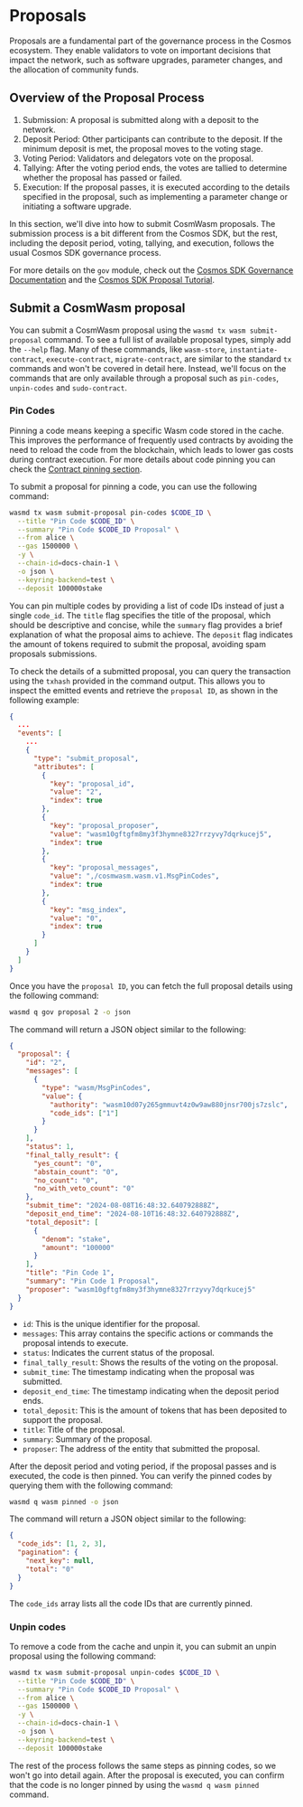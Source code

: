 # Proposals

Proposals are a fundamental part of the governance process in the Cosmos ecosystem. They enable
validators to vote on important decisions that impact the network, such as software upgrades,
parameter changes, and the allocation of community funds.

## Overview of the Proposal Process

1. Submission: A proposal is submitted along with a deposit to the network.
2. Deposit Period: Other participants can contribute to the deposit. If the minimum deposit is met,
   the proposal moves to the voting stage.
3. Voting Period: Validators and delegators vote on the proposal.
4. Tallying: After the voting period ends, the votes are tallied to determine whether the proposal
   has passed or failed.
5. Execution: If the proposal passes, it is executed according to the details specified in the
   proposal, such as implementing a parameter change or initiating a software upgrade.

In this section, we'll dive into how to submit CosmWasm proposals. The submission process is a bit
different from the Cosmos SDK, but the rest, including the deposit period, voting, tallying, and
execution, follows the usual Cosmos SDK governance process.

For more details on the `gov` module, check out the
[Cosmos SDK Governance Documentation](https://docs.cosmos.network/v0.50/build/modules/gov) and the
[Cosmos SDK Proposal Tutorial](https://tutorials.cosmos.network/tutorials/8-understand-sdk-modules/4-gov.html).

## Submit a CosmWasm proposal

You can submit a CosmWasm proposal using the `wasmd tx wasm submit-proposal` command. To see a full
list of available proposal types, simply add the `--help` flag. Many of these commands, like
`wasm-store`, `instantiate-contract`, `execute-contract`, `migrate-contract`, are similar to the
standard `tx` commands and won't be covered in detail here. Instead, we'll focus on the commands
that are only available through a proposal such as `pin-codes`, `unpin-codes` and `sudo-contract`.

### Pin Codes

Pinning a code means keeping a specific Wasm code stored in the cache. This improves the performance
of frequently used contracts by avoiding the need to reload the code from the blockchain, which
leads to lower gas costs during contract execution. For more details about code pinning you can
check the [Contract pinning section](../../core/architecture/pinning.mdx).

To submit a proposal for pinning a code, you can use the following command:

```sh
wasmd tx wasm submit-proposal pin-codes $CODE_ID \
  --title "Pin Code $CODE_ID" \
  --summary "Pin Code $CODE_ID Proposal" \
  --from alice \
  --gas 1500000 \
  -y \
  --chain-id=docs-chain-1 \
  -o json \
  --keyring-backend=test \
  --deposit 100000stake
```

You can pin multiple codes by providing a list of code IDs instead of just a single `code_id`. The
`title` flag specifies the title of the proposal, which should be descriptive and concise, while the
`summary` flag provides a brief explanation of what the proposal aims to achieve. The `deposit` flag
indicates the amount of tokens required to submit the proposal, avoiding spam proposals submissions.

To check the details of a submitted proposal, you can query the transaction using the `txhash`
provided in the command output. This allows you to inspect the emitted events and retrieve the
`proposal ID`, as shown in the following example:

```json
{
  ...
  "events": [
    ...
    {
      "type": "submit_proposal",
      "attributes": [
        {
          "key": "proposal_id",
          "value": "2",
          "index": true
        },
        {
          "key": "proposal_proposer",
          "value": "wasm10gftgfm8my3f3hymne8327rrzyvy7dqrkucej5",
          "index": true
        },
        {
          "key": "proposal_messages",
          "value": ",/cosmwasm.wasm.v1.MsgPinCodes",
          "index": true
        },
        {
          "key": "msg_index",
          "value": "0",
          "index": true
        }
      ]
    }
  ]
}
```

Once you have the `proposal ID`, you can fetch the full proposal details using the following
command:

```sh
wasmd q gov proposal 2 -o json
```

The command will return a JSON object similar to the following:

```json
{
  "proposal": {
    "id": "2",
    "messages": [
      {
        "type": "wasm/MsgPinCodes",
        "value": {
          "authority": "wasm10d07y265gmmuvt4z0w9aw880jnsr700js7zslc",
          "code_ids": ["1"]
        }
      }
    ],
    "status": 1,
    "final_tally_result": {
      "yes_count": "0",
      "abstain_count": "0",
      "no_count": "0",
      "no_with_veto_count": "0"
    },
    "submit_time": "2024-08-08T16:48:32.640792888Z",
    "deposit_end_time": "2024-08-10T16:48:32.640792888Z",
    "total_deposit": [
      {
        "denom": "stake",
        "amount": "100000"
      }
    ],
    "title": "Pin Code 1",
    "summary": "Pin Code 1 Proposal",
    "proposer": "wasm10gftgfm8my3f3hymne8327rrzyvy7dqrkucej5"
  }
}
```

- `id`: This is the unique identifier for the proposal.
- `messages`: This array contains the specific actions or commands the proposal intends to execute.
- `status`: Indicates the current status of the proposal.
- `final_tally_result`: Shows the results of the voting on the proposal.
- `submit_time`: The timestamp indicating when the proposal was submitted.
- `deposit_end_time`: The timestamp indicating when the deposit period ends.
- `total_deposit`: This is the amount of tokens that has been deposited to support the proposal.
- `title`: Title of the proposal.
- `summary`: Summary of the proposal.
- `proposer`: The address of the entity that submitted the proposal.

After the deposit period and voting period, if the proposal passes and is executed, the code is then
pinned. You can verify the pinned codes by querying them with the following command:

```sh
wasmd q wasm pinned -o json
```

The command will return a JSON object similar to the following:

```json
{
  "code_ids": [1, 2, 3],
  "pagination": {
    "next_key": null,
    "total": "0"
  }
}
```

The `code_ids` array lists all the code IDs that are currently pinned.

### Unpin codes

To remove a code from the cache and unpin it, you can submit an unpin proposal using the following
command:

```sh
wasmd tx wasm submit-proposal unpin-codes $CODE_ID \
  --title "Pin Code $CODE_ID" \
  --summary "Pin Code $CODE_ID Proposal" \
  --from alice \
  --gas 1500000 \
  -y \
  --chain-id=docs-chain-1 \
  -o json \
  --keyring-backend=test \
  --deposit 100000stake
```

The rest of the process follows the same steps as pinning codes, so we won't go into detail again.
After the proposal is executed, you can confirm that the code is no longer pinned by using the
`wasmd q wasm pinned` command.
